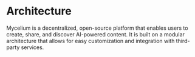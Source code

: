 # Architecture

Mycelium is a decentralized, open-source platform that enables users to create, share, and discover AI-powered content. It is built on a modular architecture that allows for easy customization and integration with third-party services.
